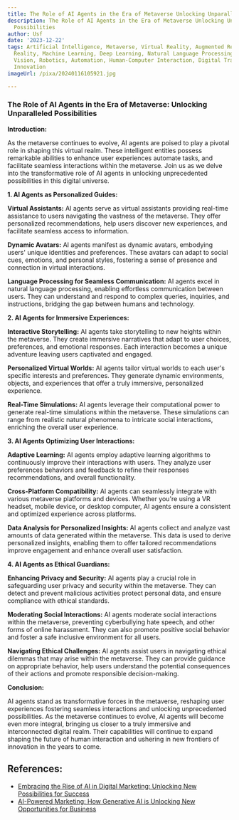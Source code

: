 ```yaml
---
title: The Role of AI Agents in the Era of Metaverse Unlocking Unparalleled Possibilities
description: The Role of AI Agents in the Era of Metaverse Unlocking Unparalleled
  Possibilities
author: Usf
date: '2023-12-22'
tags: Artificial Intelligence, Metaverse, Virtual Reality, Augmented Reality, Extended
  Reality, Machine Learning, Deep Learning, Natural Language Processing, Computer
  Vision, Robotics, Automation, Human-Computer Interaction, Digital Transformation,
  Innovation
imageUrl: /pixa/20240116105921.jpg

---
```

### The  Role of AI Agents in  the Era  of Metaverse: Unlocking Unparalleled Possibilities

**Introduction:**

As the metaverse continues  to evolve,  AI agents are poised to play a pivotal role in shaping  this virtual realm. These intelligent  entities possess  remarkable abilities to  enhance user experiences automate tasks, and facilitate seamless  interactions within  the metaverse. Join us as we delve into the transformative role of AI agents in unlocking unprecedented possibilities in this digital universe.

**1. AI Agents as  Personalized Guides:**

**Virtual Assistants:**
AI agents serve as virtual assistants providing real-time assistance  to users navigating the vastness of the  metaverse. They offer  personalized recommendations, help users discover new experiences, and facilitate seamless access to information.

**Dynamic Avatars:**
AI agents manifest as dynamic avatars, embodying users' unique identities and preferences. These avatars can  adapt to social cues, emotions, and personal styles, fostering a sense of  presence and connection in virtual interactions.

**Language Processing for Seamless  Communication:**
AI agents excel in natural language processing, enabling effortless communication between users. They can understand and respond to complex queries, inquiries, and instructions, bridging the gap  between humans and technology.

**2. AI Agents for  Immersive Experiences:**

**Interactive Storytelling:**
AI agents take storytelling to new heights within the metaverse. They create immersive  narratives that  adapt to user  choices, preferences, and emotional responses. Each interaction becomes a unique adventure leaving users captivated and engaged.

**Personalized Virtual Worlds:**
AI agents tailor  virtual  worlds to each user's specific interests and preferences. They generate dynamic environments, objects, and experiences that offer a truly immersive, personalized experience.

**Real-Time Simulations:**
AI agents  leverage their computational power to generate real-time simulations  within the metaverse. These simulations can range from  realistic natural phenomena to intricate social  interactions, enriching  the overall user experience.

**3. AI Agents Optimizing User Interactions:**

**Adaptive Learning:**
AI agents employ adaptive learning algorithms  to continuously improve their interactions with users. They analyze user preferences behaviors and feedback to refine their responses  recommendations, and overall functionality.

**Cross-Platform Compatibility:**
AI agents can seamlessly  integrate with  various metaverse platforms and devices. Whether you're using a VR headset, mobile device, or desktop computer, AI agents ensure a consistent and optimized experience across platforms.

**Data Analysis for Personalized Insights:**
AI  agents collect and analyze vast amounts of data generated  within the metaverse. This data is used to derive personalized insights, enabling them  to offer tailored recommendations improve engagement and enhance overall user satisfaction.

**4. AI Agents as Ethical Guardians:**

**Enhancing Privacy and Security:**
AI agents  play a crucial  role  in safeguarding user privacy and security within the metaverse. They can detect and prevent  malicious activities protect personal data, and ensure compliance with ethical standards.

**Moderating Social Interactions:**
AI agents moderate social  interactions  within the metaverse, preventing  cyberbullying hate speech, and other forms of online harassment.  They can also promote positive social behavior  and foster a safe inclusive environment for all users.

**Navigating Ethical Challenges:**
AI agents assist  users in navigating ethical dilemmas that may arise within the metaverse.  They can provide guidance  on appropriate behavior, help users understand the potential consequences of their actions and promote responsible decision-making.

**Conclusion:**

AI agents stand as transformative forces in the metaverse, reshaping user experiences fostering seamless interactions and unlocking unprecedented possibilities. As the  metaverse continues to evolve, AI agents will  become even  more integral, bringing us closer to a truly immersive and interconnected digital realm. Their capabilities will continue to expand shaping the  future of human interaction and ushering in  new frontiers of innovation in the years to come.

## References:
- [Embracing the Rise of AI in Digital Marketing: Unlocking New Possibilities for Success](https://shehandlesit.com/blog/embracing-the-rise-of-ai-in-digital-marketing-unlocking-new-possibilities-for-success/)
- [AI-Powered Marketing: How Generative AI is Unlocking New Opportunities for Business](https://www.score.org/utah/resource/blog-post/ai-powered-marketing-how-generative-ai-unlocking-new-opportunities-business)
